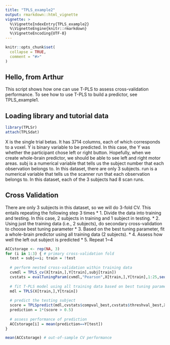 ---
title: "TPLS_example2"
output: rmarkdown::html_vignette
vignette: >
  %\VignetteIndexEntry{TPLS_example2}
  %\VignetteEngine{knitr::rmarkdown}
  %\VignetteEncoding{UTF-8}
---

```{r, include = FALSE}
knitr::opts_chunk$set(
  collapse = TRUE,
  comment = "#>"
)
```

## Hello, from Arthur

This script shows how one can use T-PLS to assess cross-validation performance.
To see how to use T-PLS to build a predictor, see TPLS_example1.



## Loading library and tutorial data

```{r setup}
library(TPLSr)
attach(TPLSdat)
```

X is the single trial betas. It has 3714 columns, each of which corresponds to a voxel.
Y is binary variable to be predicted. In this case, the Y was whether the participant chose left or right button. Hopefully, when we create whole-brain predictor, we should be able to see left and right motor areas.
subj is a numerical variable that tells us the subject number that each observation belongs to.
In this dataset, there are only 3 subjects.
run is a numerical variable that tells us the scanner run that each observation belongs to.
In this dataset, each of the 3 subjects had 8 scan runs.

## Cross Validation

There are only 3 subjects in this dataset, so we will do 3-fold CV.
This entails repeating the following step 3 times
* 1. Divide the data into training and testing. In this case, 2 subjects in training and 1 subject in testing.
* 2. Using just the training data (i.e., 2 subjects), do secondary cross-validation to choose best tuning parameter
* 3. Based on the best tuning parameter, fit a whole-brain predictor using all training data (2 subjects).
* 4. Assess how well the left out subject is predicted
* 5. Repeat 1~4 

```{r}
ACCstorage <- rep(NA, 3)
for (i in 1:3) { # primary cross-validation fold
  test = subj==i; train = !test
  
  # perform nested cross-validation within training data
  cvmdl = TPLS_cv(X[train,],Y[train],subj[train])
  cvstats = evalTuningParam(cvmdl,"Pearson",X[train,],Y[train],1:25,seq(0,1,0.05),run[train])
  
  # fit T-PLS model using all training data based on best tuning parameter
  mdl = TPLS(X[train,],Y[train])
  
  # predict the testing subject
  score = TPLSpredict(mdl,cvstats$compval_best,cvstats$threshval_best,X[test,])
  prediction = 1*(score > 0.5)
  
  # assess performance of prediction
  ACCstorage[i] = mean(prediction==Y[test])
}

mean(ACCstorage) # out-of-sample CV performance
```
